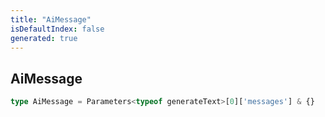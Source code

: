 ```yaml
---
title: "AiMessage"
isDefaultIndex: false
generated: true
---
```



<!-- This file was generated from the CommandKit source. Do not modify. Instead, re-run the "docgen" script -->


## AiMessage

<GenerationInfo sourceFile="packages/ai/src/configure.ts" sourceLine="9" packageName="@commandkit/ai" />



```ts title="Signature"
type AiMessage = Parameters<typeof generateText>[0]['messages'] & {}
```
